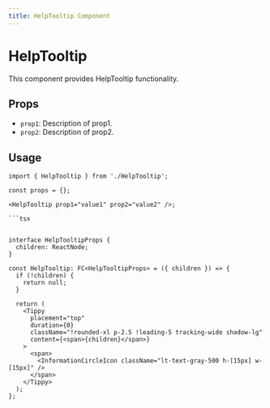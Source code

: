 ```yaml
---
title: HelpTooltip Component
---
```


# HelpTooltip

This component provides HelpTooltip functionality.

## Props

- `prop1`: Description of prop1.
- `prop2`: Description of prop2.

## Usage

```tsx
import { HelpTooltip } from './HelpTooltip';

const props = {};

<HelpTooltip prop1="value1" prop2="value2" />;

```tsx


interface HelpTooltipProps {
  children: ReactNode;
}

const HelpTooltip: FC<HelpTooltipProps> = ({ children }) => {
  if (!children) {
    return null;
  }

  return (
    <Tippy
      placement="top"
      duration={0}
      className="!rounded-xl p-2.5 !leading-5 tracking-wide shadow-lg"
      content={<span>{children}</span>}
    >
      <span>
        <InformationCircleIcon className="lt-text-gray-500 h-[15px] w-[15px]" />
      </span>
    </Tippy>
  );
};


```